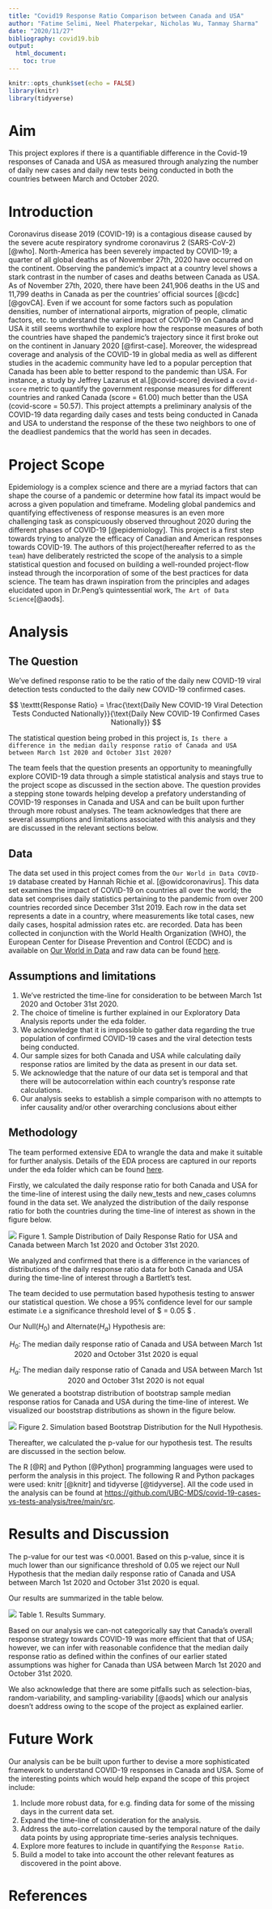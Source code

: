 ```yaml
---
title: "Covid19 Response Ratio Comparison between Canada and USA"
author: "Fatime Selimi, Neel Phaterpekar, Nicholas Wu, Tanmay Sharma"
date: "2020/11/27"
bibliography: covid19.bib
output: 
  html_document:
    toc: true
---
```


```r
knitr::opts_chunk$set(echo = FALSE)
library(knitr)
library(tidyverse)
```

# Aim

This project explores if there is a quantifiable difference in the Covid-19 responses of Canada and USA as measured through analyzing the number of daily new cases and daily new tests being conducted in both the countries between March and October 2020.

# Introduction

Coronavirus disease 2019 (COVID-19) is a contagious disease caused by the severe acute respiratory syndrome coronavirus 2 (SARS-CoV-2) [@who]. North-America has been severely impacted by COVID-19; a quarter of all global deaths as of November 27th, 2020 have occurred on the continent. Observing the pandemic's impact at a country level shows a stark contrast in the number of cases and deaths between Canada as USA. As of November 27th, 2020, there have been 241,906 deaths in the US and 11,799 deaths in Canada as per the countries' official sources [@cdc] [@govCA]. Even if we account for some factors such as population densities, number of international airports, migration of people, climatic factors, etc. to understand the varied impact of COVID-19 on Canada and USA it still seems worthwhile to explore how the response measures of both the countries have shaped the pandemic's trajectory since it first broke out on the continent in January 2020 [@first-case]. Moreover, the widespread coverage and analysis of the COVID-19 in global media as well as different studies in the academic community have led to a popular perception that Canada has been able to better respond to the pandemic than USA. For instance, a study by Jeffrey Lazarus et al.[@covid-score] devised a `covid-score` metric to quantify the government response measures for different countries and ranked Canada (score = 61.00) much better than the USA (covid-score = 50.57). This project attempts a preliminary analysis of the COVID-19 data regarding daily cases and tests being conducted in Canada and USA to understand the response of the these two neighbors to one of the deadliest pandemics that the world has seen in decades.

# Project Scope

Epidemiology is a complex science and there are a myriad factors that can shape the course of a pandemic or determine how fatal its impact would be across a given population and timeframe. Modeling global pandemics and quantifying effectiveness of response measures is an even more challenging task as conspicuously observed throughout 2020 during the different phases of COVID-19 [@epidemiology]. This project is a first step towards trying to analyze the efficacy of Canadian and American responses towards COVID-19. The authors of this project(hereafter referred to as `the team`) have deliberately restricted the scope of the analysis to a simple statistical question and focused on building a well-rounded project-flow instead through the incorporation of some of the best practices for data science. The team has drawn inspiration from the principles and adages elucidated upon in Dr.Peng's quintessential work, `The Art of Data Science`[@aods].   

# Analysis

## The Question

We've defined response ratio to be the ratio of the daily new COVID-19 viral detection tests conducted to the daily new COVID-19 confirmed cases.

$$ \texttt{Response Ratio} = \frac{\text{Daily New COVID-19 Viral Detection Tests Conducted Nationally}}{\text{Daily New COVID-19 Confirmed Cases Nationally}} $$

The statistical question being probed in this project is, `Is there a difference in the median daily response ratio of Canada and USA between March 1st 2020 and October 31st 2020?`

The team feels that the question presents an opportunity to meaningfully explore COVID-19 data through a simple statistical analysis and stays true to the project scope as discussed in the section above. The question provides a stepping stone towards helping develop a prefatory understanding of COVID-19 responses in Canada and USA and can be built upon further through more robust analyses. The team acknowledges that there are several assumptions and limitations associated with this analysis and they are discussed in the relevant sections below. 

## Data

The data set used in this project comes from the `Our World in Data COVID-19` database created by Hannah Richie et al. [@owidcoronavirus]. This data set examines the impact of COVID-19 on countries all over the world; the data set comprises daily statistics pertaining to the pandemic from over 200 countries recorded since December 31st 2019. Each row in the data set represents a date in a country, where measurements like total cases, new daily cases, hospital admission rates etc. are recorded. Data has been collected in conjunction with the World Health Organization (WHO), the European Center for Disease Prevention and Control (ECDC) and is available on [Our World in Data](https://ourworldindata.org/coronavirus) and raw data can be found [here](https://raw.githubusercontent.com/owid/covid-19-data/master/public/data/owid-covid-data.csv).

## Assumptions and limitations

1. We've restricted the time-line for consideration to be between March 1st 2020 and October 31st 2020.
2. The choice of timeline is further explained in our Exploratory Data Analysis reports under the eda folder.
3. We acknowledge that it is impossible to gather data regarding the true population of confirmed COVID-19 cases and the viral detection tests being conducted.
4. Our sample sizes for both Canada and USA while calculating daily response ratios are limited by the data as present in our data set. 
5. We acknowledge that the nature of our data set is temporal and that there will be autocorrelation within each country's response rate calculations.
6. Our analysis seeks to establish a simple comparison with no attempts to infer causality and/or other overarching conclusions about either 

## Methodology

The team performed extensive EDA to wrangle the data and make it suitable for further analysis. Details of the EDA process are captured in our reports under the eda folder which can be found [here](https://github.com/UBC-MDS/covid-19-cases-vs-tests-analysis/tree/main/eda).

Firstly, we calculated the daily response ratio for both Canada and USA for the time-line of interest using the daily new_tests and new_cases columns found in the data set. We analyzed the distribution of the daily response ratio for both the countries during the time-line of interest as shown in the figure below.

![](../results/histogram_plot.png)
Figure 1. Sample Distribution of Daily Response Ratio for USA and Canada between March 1st 2020 and October 31st 2020.

We analyzed and confirmed that there is a difference in the variances of distributions of the daily response ratio data for both Canada and USA during the time-line of interest through a Bartlett's test. 

The team decided to use permutation based hypothesis testing to answer our statistical question. We chose a 95% confidence level for our sample estimate i.e a significance threshold level of $ \alpha = 0.05 $ .

Our Null($H_0$) and Alternate($H_a$) Hypothesis are:

$$ \text {$H_0$: The median daily response ratio of Canada and USA between March 1st 2020 and October 31st 2020 is equal} $$

$$ \text {$H_a$: The median daily response ratio of Canada and USA between March 1st 2020 and October 31st 2020 is not equal} $$
We generated a bootstrap distribution of bootstrap sample median response ratios for Canada and USA during the time-line of interest. We visualized our booststrap distributions as shown in the figure below.

![](../results/median_simulation.png)
Figure 2. Simulation based Bootstrap Distribution for the Null Hypothesis.

Thereafter, we calculated the p-value for our hypothesis test. The results are discussed in the section below.

The R [@R] and Python [@Python] programming languages were used to perform the analysis in this project. The following R and Python packages were used: knitr [@knitr] and tidyverse [@tidyverse]. All the code used in the analysis can be found at <https://github.com/UBC-MDS/covid-19-cases-vs-tests-analysis/tree/main/src>. 


# Results and Discussion

The p-value for our test was <0.0001. Based on this p-value, since it is much lower than our significance threshold of 0.05 we reject our Null Hypothesis that the median daily response ratio of Canada and USA between March 1st 2020 and October 31st 2020 is equal. 

Our results are summarized in the table below.

![](../results/summary_table.png)
Table 1. Results Summary.

Based on our analysis we can-not categorically say that Canada's overall response strategy towards COVID-19 was more efficient that that of USA; however, we can infer with reasonable confidence that the median daily response ratio as defined within the confines of our earlier stated assumptions was higher for Canada than USA between March 1st 2020 and October 31st 2020.

We also acknowledge that there are some pitfalls such as selection-bias, random-variability, and sampling-variability [@aods] which our analysis doesn't address owing to the scope of the project as explained earlier.

# Future Work

Our analysis can be be built upon further to devise a more sophisticated framework to understand COVID-19 responses in Canada and USA. Some of the interesting points which would help expand the scope of this project include:

1. Include more robust data, for e.g. finding data for some of the missing days in the current data set.
2. Expand the time-line of consideration for the analysis.
3. Address the auto-correlation caused by the temporal nature of the daily data points by using appropriate time-series analysis techniques.
4. Explore more features to include in quantifying the `Response Ratio`.
5. Build a model to take into account the other relevant features as discovered in the point above.


# References
